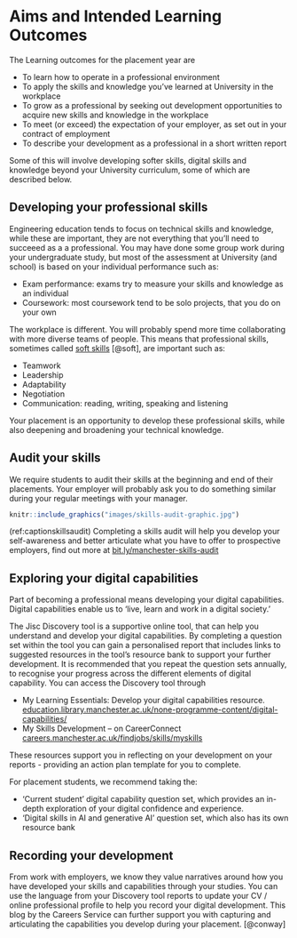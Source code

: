 # Aims and Intended Learning Outcomes

The Learning outcomes for the placement year are

* To learn how to operate in a professional environment
* To apply the skills and knowledge you've learned at University in the workplace
* To grow as a professional by seeking out development opportunities to acquire new skills and knowledge in the workplace
*  To meet (or exceed) the expectation of your employer, as set out in your contract of employment
* To describe your development as a professional in a short written report

Some of this will involve developing softer skills, digital skills and knowledge beyond your University curriculum, some of which are described below.

## Developing your professional skills {#soft}
Engineering education tends to focus on technical skills and knowledge, while these are important, they are not everything that you'll need to succeeed as a a professional. You may have done some group work during your undergraduate study, but most of the assessment at University (and school) is based on your individual performance such as:

* Exam performance: exams try to measure your skills and knowledge as an individual
* Coursework: most coursework tend to be solo projects, that you do on your own

The workplace is different. You will probably spend more time collaborating with more diverse teams of people. This means that professional skills, sometimes called [soft skills](https://en.wikipedia.org/wiki/Soft_skills) [@soft], are important such as:

* Teamwork
* Leadership
* Adaptability
* Negotiation
* Communication: reading, writing, speaking and listening

Your placement is an opportunity to develop these professional skills, while also deepening and broadening your technical knowledge.

## Audit your skills {#Audit}
We require students to audit their skills at the beginning and end of their placements. Your employer will probably ask you to do something similar during your regular meetings with your manager. 

```r
knitr::include_graphics("images/skills-audit-graphic.jpg")
```

(ref:captionskillsaudit) Completing a skills audit will help you develop your self-awareness and better articulate what you have to offer to prospective employers, find out more at [bit.ly/manchester-skills-audit](https://bit.ly/manchester-skills-audit)


## Exploring your digital capabilities {#digital}
Part of becoming a professional means developing your digital capabilities. Digital capabilities enable us to ‘live, learn and work in a digital society.’

The Jisc Discovery tool is a supportive online tool, that can help you understand and develop your digital capabilities. By completing a question set within the tool you can gain a personalised report that includes
links to suggested resources in the tool’s resource bank to support your further development. It is recommended that you repeat the question sets annually, to recognise your progress across the different elements of digital capability. You can access the Discovery tool through 

*  My Learning Essentials: Develop your digital capabilities resource. [education.library.manchester.ac.uk/none-programme-content/digital-capabilities/](https://www.education.library.manchester.ac.uk/none-programme-content/digital-capabilities/)
* My Skills Development – on CareerConnect [careers.manchester.ac.uk/findjobs/skills/myskills](https://www.careers.manchester.ac.uk/findjobs/skills/myskills/)

These resources support you in reflecting on your development on your reports - providing an action plan template for you to complete.

For placement students, we recommend taking the:

*  ‘Current student’ digital capability question set, which provides an in-depth exploration of your digital confidence and experience.
*  ‘Digital skills in AI and generative AI’ question set, which also has its own resource bank


## Recording your development
From work with employers, we know they value narratives around how you have developed your skills and capabilities through your studies. You can use the language from your Discovery tool reports to update your CV / online professional profile to help you record your digital development. This blog by the Careers Service can further support you with capturing and articulating the capabilities you develop during your placement. [@conway]